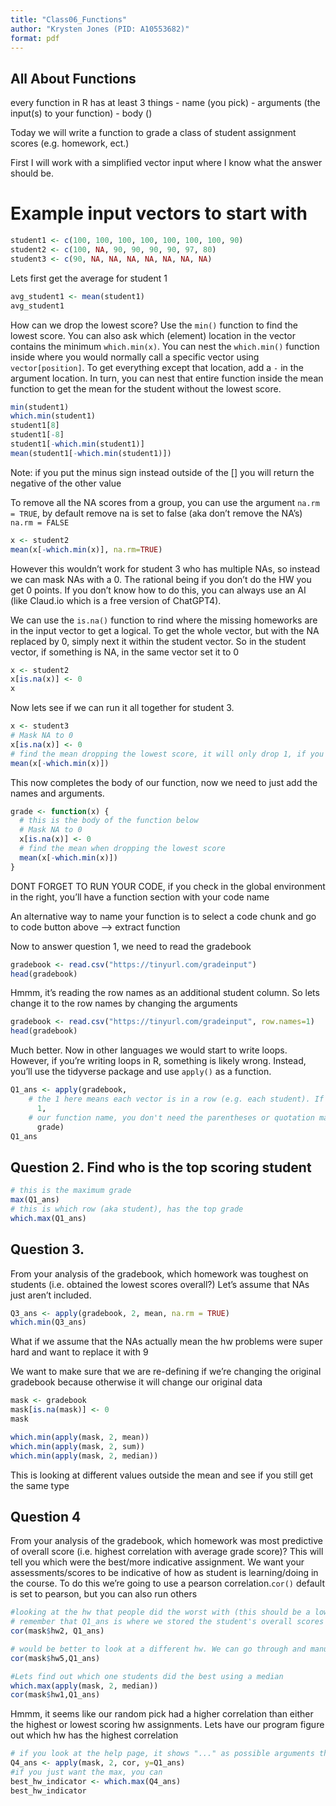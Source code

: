 ```yaml
---
title: "Class06_Functions"
author: "Krysten Jones (PID: A10553682)" 
format: pdf
---
```


## All About Functions

every function in R has at least 3 things
- name (you pick)
- arguments (the input(s) to your function)
- body ()

Today we will write a function to grade a class of student assignment scores (e.g. homework, ect.)

First I will work with a simplified vector input where I know what the answer should be.

# Example input vectors to start with

```r
student1 <- c(100, 100, 100, 100, 100, 100, 100, 90)
student2 <- c(100, NA, 90, 90, 90, 90, 97, 80)
student3 <- c(90, NA, NA, NA, NA, NA, NA, NA)
```

Lets first get the average for student 1

```r
avg_student1 <- mean(student1)
avg_student1
```

How can we drop the lowest score? Use the `min()` function to find the lowest score. You can also ask which (element) location in the vector contains the minimum `which.min(x)`. You can nest the `which.min()` function inside where you would normally call a specific vector using `vector[position]`. To get everything except that location, add a `-` in the argument location. In turn, you can nest that entire function inside the mean function to get the mean for the student without the lowest score. 

```r
min(student1)
which.min(student1)
student1[8]
student1[-8]
student1[-which.min(student1)]
mean(student1[-which.min(student1)])
```

Note: if you put the minus sign instead outside of the [] you will return the negative of the other value

To remove all the NA scores from a group, you can use the argument `na.rm = TRUE`, by default remove na is set to false (aka don't remove the NA's) `na.rm = FALSE` 

```r
x <- student2
mean(x[-which.min(x)], na.rm=TRUE)
```
However this wouldn't work for student 3 who has multiple NAs, so instead we can mask NAs with a 0. The rational being if you don't do the HW you get 0 points. If you don't know how to do this, you can always use an AI (like Claud.io which is a free version of ChatGPT4). 

We can use the `is.na()` function to rind where the missing homeworks are in the input vector to get a logical. To get the whole vector, but with the NA replaced by 0, simply next it within the student vector. So in the student vector, if something is NA, in the same vector set it to 0

```r
x <- student2
x[is.na(x)] <- 0
x

```
Now lets see if we can run it all together for student 3.

```r
x <- student3
# Mask NA to 0
x[is.na(x)] <- 0
# find the mean dropping the lowest score, it will only drop 1, if you wanted to drop 2, you'll have to run it twice
mean(x[-which.min(x)])
```

This now completes the body of our function, now we need to just add the names and arguments.

```r
grade <- function(x) {
  # this is the body of the function below
  # Mask NA to 0
  x[is.na(x)] <- 0
  # find the mean when dropping the lowest score
  mean(x[-which.min(x)])
}
```
DONT FORGET TO RUN YOUR CODE, if you check in the global environment in the right, you'll have a function section with your code name

An alternative way to name your function is to select a code chunk and go to code button above --> extract function

Now to answer question 1, we need to read the gradebook

```r
gradebook <- read.csv("https://tinyurl.com/gradeinput") 
head(gradebook)
```
Hmmm, it's reading the row names as an additional student column. So lets change it to the row names by changing the arguments

```r
gradebook <- read.csv("https://tinyurl.com/gradeinput", row.names=1) 
head(gradebook)
```
Much better. Now in other languages we would start to write loops. However, if you're writing loops in R, something is likely wrong. Instead, you'll use the tidyverse package and use `apply()` as a function.

```r
Q1_ans <- apply(gradebook, 
    # the 1 here means each vector is in a row (e.g. each student). If they were in columns, we would replace this with a 2. 
      1, 
    # our function name, you don't need the parentheses or quotation marks here
      grade) 
Q1_ans
```

## Question 2. Find who is the top scoring student

```r
# this is the maximum grade
max(Q1_ans)
# this is which row (aka student), has the top grade
which.max(Q1_ans)
```
## Question 3. 
From your analysis of the gradebook, which homework was toughest on students (i.e. obtained the lowest scores overall?) Let's assume that NAs just aren't included.

```r
Q3_ans <- apply(gradebook, 2, mean, na.rm = TRUE)
which.min(Q3_ans)
```
What if we assume that the NAs actually mean the hw problems were super hard and want to replace it with 9

We want to make sure that we are re-defining if we're changing the original gradebook because otherwise it will change our original data
```r
mask <- gradebook
mask[is.na(mask)] <- 0
mask
```

```r
which.min(apply(mask, 2, mean))
which.min(apply(mask, 2, sum))
which.min(apply(mask, 2, median))
```
This is looking at different values outside the mean and see if you still get the same type

## Question 4
From your analysis of the gradebook, which homework was most predictive of overall score (i.e. highest correlation with average grade score)? This will tell you which were the best/more indicative assignment. We want your assessments/scores to be indicative of how as student is learning/doing in the course. To do this we're going to use a pearson correlation.`cor()` default is set to pearson, but you can also run others

```r
#looking at the hw that people did the worst with (this should be a low correlation)
# remember that Q1_ans is where we stored the student's overall scores
cor(mask$hw2, Q1_ans)

# would be better to look at a different hw. We can go through and manually pick all of them
cor(mask$hw5,Q1_ans)

#Lets find out which one students did the best using a median
which.max(apply(mask, 2, median))
cor(mask$hw1,Q1_ans)
```
Hmmm, it seems like our random pick had a higher correlation than either the highest or lowest scoring hw assignments. Lets have our program figure out which hw has the highest correlation

```r
# if you look at the help page, it shows "..." as possible arguments that you can apply to your function. So the y here is 
Q4_ans <- apply(mask, 2, cor, y=Q1_ans)
#if you just want the max, you can
best_hw_indicator <- which.max(Q4_ans)
best_hw_indicator
```


